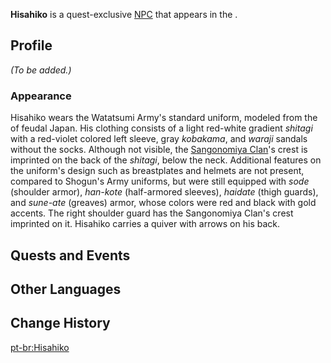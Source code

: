 {{Meta
<!-- REMOVE THIS TEMPLATE AFTER ADDING MISSING INFO -->
|missing_NPC_profile  = yes
}}
{{Character Infobox
|type             = Quest NPC
|image            = NPC Hisahiko.png
|realname         = 
|region           = Inazuma
|location         = Inazuma
|affiliation      = Watatsumi Army
|title            = Sangonomiya Samurai
|voiceEN          = 
|voiceCN          = 
|voiceJP          = 
}}
'''Hisahiko''' is a quest-exclusive [[NPC]] that appears in the {{Quest|In the Name of the Resistance}}.

==Profile==
<!--detailed story/lore information goes here-->
''(To be added.)''

===Appearance===
Hisahiko wears the Watatsumi Army's standard uniform, modeled from the {{Lang|''ashigaru''|ja=足軽}} of feudal Japan. His clothing consists of a light red-white gradient ''shitagi'' with a red-violet colored left sleeve, gray ''kobakama'', and ''waraji'' sandals without the socks. Although not visible, the [[Sangonomiya Clan]]'s crest is imprinted on the back of the ''shitagi'', below the neck. Additional features on the uniform's design such as breastplates and helmets are not present, compared to Shogun's Army uniforms, but were still equipped with ''sode'' (shoulder armor), ''han-kote'' (half-armored sleeves), ''haidate'' (thigh guards), and ''sune-ate'' (greaves) armor, whose colors were red and black with gold accents. The right shoulder guard has the Sangonomiya Clan's crest imprinted on it. Hisahiko carries a quiver with arrows on his back.

==Quests and Events==
{{Quests and Events}}

==Other Languages==
{{Other Languages
|default_hidden = 1
|en      = Hisahiko
|zhs     = 久彦
|zhs_rm  = Jiǔyàn
|zht     = 久彦
|zht_rm  = Jiǔyàn
|ja      = 久彦
|ja_rm   = Hisahiko
|ko      = 히사히코
|es      = Hisahijo
|fr      = Hisahiko
|ru      = Хисахико
|th      = Hisahiko
|vi      = Hisahiko
|de      = Hisahiko
|id      = Hisahiko
|pt      = Hisahiko
|tr      = Hisahiko
|it      = Hisahiko
}}

==Change History==
{{Change History|2.0}}

[[pt-br:Hisahiko]]